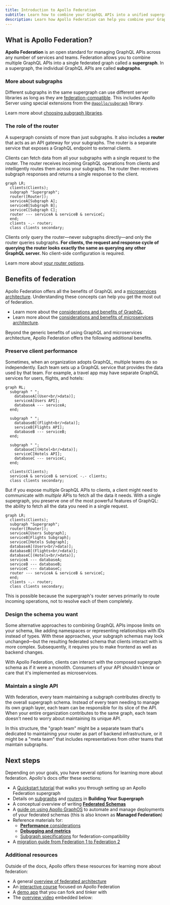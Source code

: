 ```yaml
---
title: Introduction to Apollo Federation
subtitle: Learn how to combine your GraphQL APIs into a unified supergraph
description: Learn how Apollo Federation can help you combine your GraphQL APIs into a unified, federated supergraph using microservices architecture
---
```


## What is Apollo Federation?

**Apollo Federation** is an open standard for managing GraphQL APIs across any number of services and teams. Federation allows you to combine multiple GraphQL APIs into a single federated graph called a **supergraph**. In a supergraph, the individual GraphQL APIs are called **subgraphs**.

### More about subgraphs

Different subgraphs in the same supergraph can use different server libraries as long as they are [federation-compatible](./building-supergraphs/supported-subgraphs/). This includes Apollo Server using special extensions from the [`@apollo/subgraph`](/apollo-server/using-federation/api/apollo-subgraph) library.

<Tip>

Learn more about [choosing subgraph libraries](./building-supergraphs/subgraphs-overview#choosing-a-subgraph-library).

</Tip>

### The role of the router

A supergraph consists of more than just subgraphs. It also includes a **router** that acts as an API gateway for your subgraphs.
The router is a separate service that exposes a GraphQL endpoint to external clients.

Clients can fetch data from all your subgraphs with a single request to the router. The router receives incoming GraphQL operations from clients and intelligently routes them across your subgraphs. The router then receives subgraph responses and returns a single response to the client.


```mermaid
graph LR;
  clients(Clients);
  subgraph "Supergraph";
  router([Router]);
  serviceA[Subgraph A];
  serviceB[Subgraph B];
  serviceC[Subgraph C];
  router --- serviceA & serviceB & serviceC;
  end;
  clients -.- router;
  class clients secondary;
```

Clients only query the router—never subgraphs directly—and only the router queries subgraphs.  **For clients, the request and response cycle of querying the router looks exactly the same as querying any other GraphQL server.**  No client-side configuration is required.

<Tip>

Learn more about [your router options](./building-supergraphs/router).

</Tip>

## Benefits of federation

Apollo Federation offers all the benefits of GraphQL and a [microservices architecture](https://www.atlassian.com/microservices/microservices-architecture/microservices-vs-monolith). Understanding these concepts can help you get the most out of federation.

<Tip>

- Learn more about the [considerations and benefits of GraphQL](/intro/benefits/).
- Learn more about the [considerations and benefits of microservices architecture](https://aws.amazon.com/compare/the-difference-between-monolithic-and-microservices-architecture/).

</Tip>

Beyond the generic benefits of using GraphQL and microservices architecture, Apollo Federation offers the following additional benefits.

### Preserve client performance

Sometimes, when an organization adopts GraphQL, multiple teams do so independently. Each team sets up a GraphQL service that provides the data used by that team. For example, a travel app may have separate GraphQL services for users, flights, and hotels:

```mermaid
graph RL;
  subgraph " ";
    databaseA[(User<br/>data)];
    serviceA[Users API];
    databaseA --- serviceA;
  end;

  subgraph " ";
    databaseB[(Flight<br/>data)];
    serviceB[Flights API];
    databaseB --- serviceB;
  end;

  subgraph " ";
    databaseC[(Hotel<br/>data)];
    serviceC[Hotels API];
    databaseC --- serviceC;
  end;

  clients(Clients);
  serviceA & serviceB & serviceC -.- clients;
  class clients secondary;
```

But if you expose multiple GraphQL APIs to clients, a client might need to communicate with _multiple_ APIs to fetch all the data it needs. With a single supergraph, you preserve one of the most powerful features of GraphQL: the ability to fetch all the data you need in a single request.

```mermaid
graph LR;
  clients(Clients);
  subgraph "Supergraph";
  router([Router]);
  serviceA[Users Subgraph];
  serviceB[Flights Subgraph];
  serviceC[Hotels Subgraph];
  databaseA[(Users<br/>data)];
  databaseB[(Flights<br/>data)];
  databaseC[(Hotels<br/>data)];
  serviceA --- databaseA;
  serviceB --- databaseB;
  serviceC --- databaseC;
  router --- serviceA & serviceB & serviceC;
  end;
  clients -.- router;
  class clients secondary;
```

This is possible because the supergraph's router serves primarily to route incoming operations, not to resolve each of them completely. 

### Design the schema you want

Some alternative approaches to combining GraphQL APIs impose limits on your schema, like adding namespaces or representing relationships with IDs instead of types. With these approaches, your subgraph schemas may look unchanged—but the resulting federated schema that clients interact with is more complex. Subsequently, it requires you to make frontend as well as backend changes.

With Apollo Federation, clients can interact with the composed supergraph schema as if it were a monolith. Consumers of your API shouldn't know or care that it's implemented as microservices.

### Maintain a single API

With federation, every team maintaining a subgraph contributes directly to the overall supergraph schema. Instead of every team needing to manage its own graph layer, each team can be responsible for its slice of the API. When your entire organization contributes to the same graph, each team doesn't need to worry about maintaining its unique API.

In this structure, the "graph team" might be a separate team that's dedicated to maintaining your router as part of backend infrastructure, or it might be a "meta team" that includes representatives from other teams that maintain subgraphs.

## Next steps

Depending on your goals, you have several options for learning more about federation. Apollo's docs offer these sections:

- A [Quickstart tutorial](./quickstart/setup/) that walks you through setting up an Apollo Federation supergraph
- Details on [subgraphs](./building-supergraphs/subgraphs-overview) and [routers](./building-supergraphs/router) in **Building Your Supergraph**
- A conceptual overview of writing [**Federated Schemas**](./federated-types/)
- A [guide on using Apollo GraphOS](./managed-federation) to automate and manage deployments of your federated schemas (this is also known as **Managed Federation**)
- Reference materials for:
  - [**Performance** considerations](./performance/caching)
  - [**Debugging and metrics**](./errors)
  - [Subgraph specifications](./building-supergraphs/router) for federation-compatibility
- A [migration guide from Federation 1 to Federation 2](./federation-2/moving-to-federation-2)

### Additional resources

Outside of the docs, Apollo offers these resources for learning more about federation:

- A general [overview of federated architecture](https://graphql.com/learn/federated-architecture/)
- An [interactive course](https://www.apollographql.com/tutorials/voyage-part1) focused on Apollo Federation
- A [demo app](https://github.com/apollographql/supergraph-demo-fed2) that you can fork and tinker with
- The [overview video](https://youtu.be/wRExDdgs6JU) embedded below:

<YouTube youTubeId="wRExDdgs6JU" />









